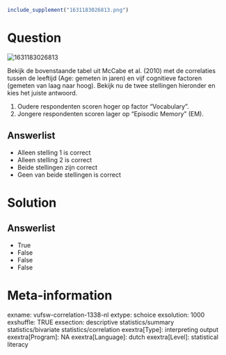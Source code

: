 ```{r, echo = FALSE, results = "hide"}
include_supplement("1631183026813.png")
```

Question
========
<img src="1631183026813.png" class="fr-fic fr-dii tvcss_2"
alt="1631183026813" />  
  
  
Bekijk de bovenstaande tabel uit McCabe et al. (2010) met de correlaties
tussen de leeftijd (Age: gemeten in jaren) en vijf cognitieve factoren
(gemeten van laag naar hoog). Bekijk nu de twee stellingen hieronder en
kies het juiste antwoord.  
  

1.  Oudere respondenten scoren hoger op factor “Vocabulary”. 
2.  Jongere respondenten scoren lager op “Episodic Memory” (EM). 

Answerlist
----------
* Alleen stelling 1 is correct
* Alleen stelling 2 is correct
* Beide stellingen zijn correct
* Geen van beide stellingen is correct

Solution
========










Answerlist
----------
* True
* False
* False
* False

Meta-information
================
exname: vufsw-correlation-1338-nl
extype: schoice
exsolution: 1000
exshuffle: TRUE
exsection: descriptive statistics/summary statistics/bivariate statistics/correlation
exextra[Type]: interpreting output
exextra[Program]: NA
exextra[Language]: dutch
exextra[Level]: statistical literacy

